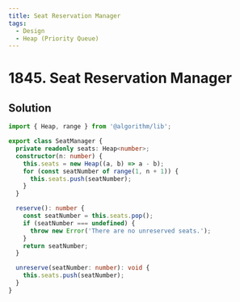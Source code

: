```yaml
---
title: Seat Reservation Manager
tags:
  - Design
  - Heap (Priority Queue)
---
```


# 1845. Seat Reservation Manager

<Badges>
  <LevelBadge level="medium" />
  <TopicBadge name="Design" slug="design" />
  <TopicBadge name="Heap (Priority Queue)" slug="heap-priority-queue" />
</Badges>

## Solution

```typescript filename="solution.ts" copy
import { Heap, range } from '@algorithm/lib';

export class SeatManager {
  private readonly seats: Heap<number>;
  constructor(n: number) {
    this.seats = new Heap((a, b) => a - b);
    for (const seatNumber of range(1, n + 1)) {
      this.seats.push(seatNumber);
    }
  }

  reserve(): number {
    const seatNumber = this.seats.pop();
    if (seatNumber === undefined) {
      throw new Error('There are no unreserved seats.');
    }
    return seatNumber;
  }

  unreserve(seatNumber: number): void {
    this.seats.push(seatNumber);
  }
}
```

<ProblemLink
  codingSite="leetcode"
  href="https://leetcode.com/problems/seat-reservation-manager"
  title="Seat Reservation Manager"
/>
